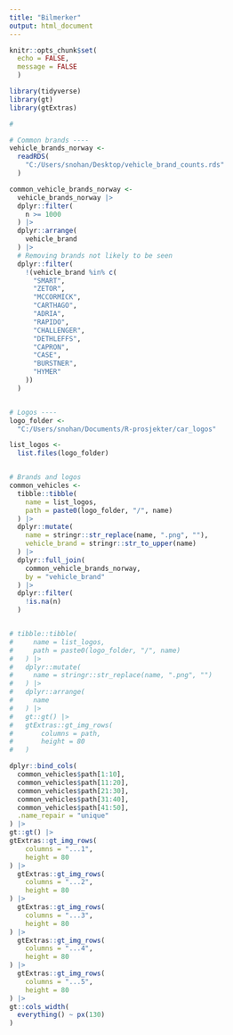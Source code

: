 ```yaml
---
title: "Bilmerker"
output: html_document
---
```


```r
knitr::opts_chunk$set(
  echo = FALSE,
  message = FALSE
  )

library(tidyverse)
library(gt)
library(gtExtras)

#
```

```r
# Common brands ----
vehicle_brands_norway <-
  readRDS(
    "C:/Users/snohan/Desktop/vehicle_brand_counts.rds"
  )

common_vehicle_brands_norway <-
  vehicle_brands_norway |> 
  dplyr::filter(
    n >= 1000
  ) |> 
  dplyr::arrange(
    vehicle_brand
  ) |> 
  # Removing brands not likely to be seen
  dplyr::filter(
    !(vehicle_brand %in% c(
      "SMART",
      "ZETOR",
      "MCCORMICK",
      "CARTHAGO",
      "ADRIA",
      "RAPIDO",
      "CHALLENGER",
      "DETHLEFFS",
      "CAPRON",
      "CASE",
      "BURSTNER",
      "HYMER"
    ))
  )


# Logos ----
logo_folder <- 
  "C:/Users/snohan/Documents/R-prosjekter/car_logos"

list_logos <-
  list.files(logo_folder)


# Brands and logos
common_vehicles <-
  tibble::tibble(
    name = list_logos,
    path = paste0(logo_folder, "/", name)
  ) |> 
  dplyr::mutate(
    name = stringr::str_replace(name, ".png", ""),
    vehicle_brand = stringr::str_to_upper(name)
  ) |> 
  dplyr::full_join(
    common_vehicle_brands_norway,
    by = "vehicle_brand"
  ) |> 
  dplyr::filter(
    !is.na(n)
  )



```

```r
# tibble::tibble(
#     name = list_logos,
#     path = paste0(logo_folder, "/", name)
#   ) |> 
#   dplyr::mutate(
#     name = stringr::str_replace(name, ".png", "")
#   ) |> 
#   dplyr::arrange(
#     name
#   ) |> 
#   gt::gt() |> 
#   gtExtras::gt_img_rows(
#       columns = path,
#       height = 80
#   )
```


```r
dplyr::bind_cols(
  common_vehicles$path[1:10],
  common_vehicles$path[11:20],
  common_vehicles$path[21:30],
  common_vehicles$path[31:40],
  common_vehicles$path[41:50],
  .name_repair = "unique"
) |> 
gt::gt() |> 
gtExtras::gt_img_rows(
    columns = "...1",
    height = 80
) |> 
  gtExtras::gt_img_rows(
    columns = "...2",
    height = 80
) |> 
  gtExtras::gt_img_rows(
    columns = "...3",
    height = 80
) |> 
  gtExtras::gt_img_rows(
    columns = "...4",
    height = 80
) |> 
  gtExtras::gt_img_rows(
    columns = "...5",
    height = 80
) |> 
gt::cols_width(
  everything() ~ px(130)
)
```


